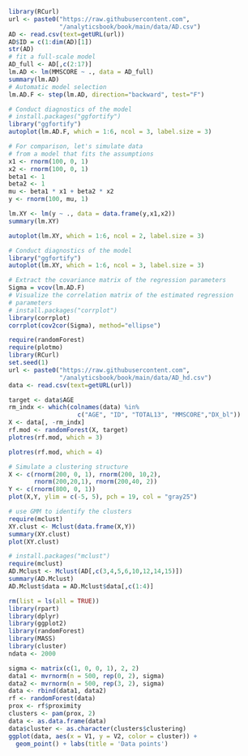 
\chapter{Chapter 6: Diagnosis \newline \textit{Residuals \& Heterogeneity}}


```r
library(RCurl)
url <- paste0("https://raw.githubusercontent.com",
              "/analyticsbook/book/main/data/AD.csv")
AD <- read.csv(text=getURL(url))
AD$ID = c(1:dim(AD)[1])
str(AD)
# fit a full-scale model
AD_full <- AD[,c(2:17)]
lm.AD <- lm(MMSCORE ~ ., data = AD_full)
summary(lm.AD)
# Automatic model selection
lm.AD.F <- step(lm.AD, direction="backward", test="F")
```


```r
# Conduct diagnostics of the model
# install.packages("ggfortify")
library("ggfortify")
autoplot(lm.AD.F, which = 1:6, ncol = 3, label.size = 3)
```


```r
# For comparison, let's simulate data 
# from a model that fits the assumptions
x1 <- rnorm(100, 0, 1)
x2 <- rnorm(100, 0, 1)
beta1 <- 1
beta2 <- 1
mu <- beta1 * x1 + beta2 * x2
y <- rnorm(100, mu, 1)
```


```r
lm.XY <- lm(y ~ ., data = data.frame(y,x1,x2))
summary(lm.XY)
```


```r
autoplot(lm.XY, which = 1:6, ncol = 2, label.size = 3)
```


```r
# Conduct diagnostics of the model
library("ggfortify")
autoplot(lm.XY, which = 1:6, ncol = 3, label.size = 3)
```


```r
# Extract the covariance matrix of the regression parameters
Sigma = vcov(lm.AD.F)
# Visualize the correlation matrix of the estimated regression 
# parameters
# install.packages("corrplot")
library(corrplot)
corrplot(cov2cor(Sigma), method="ellipse")
```


```r
require(randomForest)
require(plotmo)
library(RCurl)
set.seed(1)
url <- paste0("https://raw.githubusercontent.com",
              "/analyticsbook/book/main/data/AD_hd.csv")
data <- read.csv(text=getURL(url))

target <- data$AGE
rm_indx <- which(colnames(data) %in% 
                   c("AGE", "ID", "TOTAL13", "MMSCORE","DX_bl"))
X <- data[, -rm_indx]
rf.mod <- randomForest(X, target)
plotres(rf.mod, which = 3)
```


```r
plotres(rf.mod, which = 4)
```


```r
# Simulate a clustering structure
X <- c(rnorm(200, 0, 1), rnorm(200, 10,2), 
       rnorm(200,20,1), rnorm(200,40, 2))
Y <- c(rnorm(800, 0, 1))
plot(X,Y, ylim = c(-5, 5), pch = 19, col = "gray25")
```


```r
# use GMM to identify the clusters
require(mclust)
XY.clust <- Mclust(data.frame(X,Y))
summary(XY.clust)
plot(XY.clust)
```


```r
# install.packages("mclust")
require(mclust)
AD.Mclust <- Mclust(AD[,c(3,4,5,6,10,12,14,15)])
summary(AD.Mclust)
AD.Mclust$data = AD.Mclust$data[,c(1:4)]
```


```r
rm(list = ls(all = TRUE))
library(rpart)
library(dplyr)
library(ggplot2)
library(randomForest)
library(MASS)
library(cluster)
ndata <- 2000

sigma <- matrix(c(1, 0, 0, 1), 2, 2)
data1 <- mvrnorm(n = 500, rep(0, 2), sigma)
data2 <- mvrnorm(n = 500, rep(3, 2), sigma)
data <- rbind(data1, data2)
rf <- randomForest(data)
prox <- rf$proximity
clusters <- pam(prox, 2)
data <- as.data.frame(data)
data$cluster <- as.character(clusters$clustering)
ggplot(data, aes(x = V1, y = V2, color = cluster)) +
  geom_point() + labs(title = 'Data points')
```

